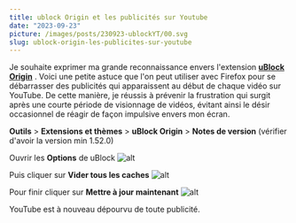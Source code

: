 ```yaml
---
title: ublock Origin et les publicités sur Youtube
date: "2023-09-23"
picture: /images/posts/230923-ublockYT/00.svg
slug: ublock-origin-les-publicites-sur-youtube
---
```


Je souhaite exprimer ma grande reconnaissance envers l'extension [**uBlock Origin**](https://addons.mozilla.org/fr/firefox/addon/ublock-origin/)
. Voici une petite astuce que l'on peut utiliser avec Firefox pour se débarrasser des publicités qui apparaissent au début de chaque vidéo sur YouTube. De cette manière, je réussis à prévenir la frustration qui surgit après une courte période de visionnage de vidéos, évitant ainsi le désir occasionnel de réagir de façon impulsive envers mon écran.

**Outils** > **Extensions et thèmes** > **uBlock Origin** > **Notes de version**
(vérifier d'avoir la version min 1.52.0)

Ouvrir les **Options** de uBlock
![alt](/images/posts/230923-ublockYT/01.jpg "Ublock Options")

Puis cliquer sur **Vider tous les caches**
![alt](/images/posts/230923-ublockYT/02.jpg "Vider Caches")

Pour finir cliquer sur **Mettre à jour maintenant**
![alt](/images/posts/230923-ublockYT/03.jpg "Mettre à jour maintenant")

YouTube est à nouveau dépourvu de toute publicité.
